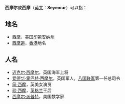 '''西摩尔'''或'''西摩'''（[[英文|英文]]：'''Seymour'''）可以指：
==地名==
*[[西摩_(印第安纳州)|西摩]]，[[美国|美国]][[印第安纳州|印第安纳州]]
*[[西摩道|西摩道]]，[[香港|香港]]地名
==人名==
*[[迈克尔·西摩尔|迈克尔·西摩尔]]，英国海军上将
*[[爱德华·霍巴特·西摩尔|爱德华·霍巴特·西摩尔]]，英国军人，[[八国联军|八国联军]]第一任总司令
*[[简·西摩|简·西摩]]，英美女演员
*[[珍·西摩|珍·西摩]]，[[英格兰|英格兰]]王后
*[[西摩尔·派普特|西摩尔·派普特]]，美国数学家
{{消歧義|CAT=三字消歧義}}